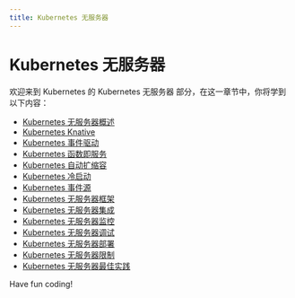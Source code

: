 ```yaml
---
title: Kubernetes 无服务器
---
```


# Kubernetes 无服务器

欢迎来到 Kubernetes 的 Kubernetes 无服务器 部分，在这一章节中，你将学到以下内容：

- [Kubernetes 无服务器概述](./0-kubernetes-serverless-overview.mdx)
- [Kubernetes Knative](./1-kubernetes-knative.mdx)
- [Kubernetes 事件驱动](./2-kubernetes-event-driver.mdx)
- [Kubernetes 函数即服务](./3-kubernetes-function-as-a-service.mdx)
- [Kubernetes 自动扩缩容](./4-kubernetes-autoscale.mdx)
- [Kubernetes 冷启动](./5-kubernetes-cold-start.mdx)
- [Kubernetes 事件源](./6-kubernetes-event-source.mdx)
- [Kubernetes 无服务器框架](./7-kubernetes-serverless-framework.mdx)
- [Kubernetes 无服务器集成](./8-kubernetes-serverless-integration.mdx)
- [Kubernetes 无服务器监控](./9-kubernetes-serverless-monitoring.mdx)
- [Kubernetes 无服务器调试](./10-kubernetes-serverless-debugging.mdx)
- [Kubernetes 无服务器部署](./11-kubernetes-serverless-deployment.mdx)
- [Kubernetes 无服务器限制](./12-kubernetes-no-server-limit.mdx)
- [Kubernetes 无服务器最佳实践](./13-kubernetes-serverless-best-practices.mdx)

Have fun coding!